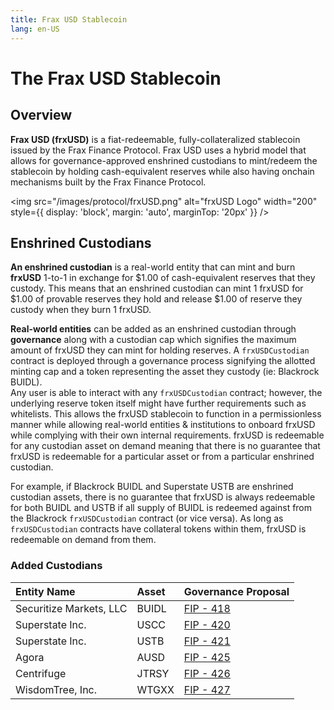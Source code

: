 ```yaml
---
title: Frax USD Stablecoin
lang: en-US
---
```


# The Frax USD Stablecoin
## Overview
**Frax USD (frxUSD)** is a fiat-redeemable, fully-collateralized stablecoin issued by the Frax Finance Protocol. Frax USD uses a hybrid model that allows for governance-approved enshrined custodians to mint/redeem the stablecoin by holding cash-equivalent reserves while also having onchain mechanisms built by the Frax Finance Protocol.

<img
  src="/images/protocol/frxUSD.png"
  alt="frxUSD Logo"
  width="200"
  style={{ display: 'block', margin: 'auto', marginTop: '20px' }}
/>

## Enshrined Custodians

**An enshrined custodian** is a real-world entity that can mint and burn **frxUSD** 1-to-1 in exchange for \$1.00 of cash-equivalent reserves that they custody. This means that an enshrined custodian can mint 1 frxUSD for \$1.00 of provable reserves they hold and release \$1.00 of reserve they custody when they burn 1 frxUSD. <br />

**Real-world entities** can be added as an enshrined custodian through **governance** along with a custodian cap which signifies the maximum amount of frxUSD they can mint for holding reserves. A ```frxUSDCustodian``` contract is deployed through a governance process signifying the allotted minting cap and a token representing the asset they custody (ie: Blackrock BUIDL). <br />
Any user is able to interact with any ```frxUSDCustodian``` contract; however, the underlying reserve token itself might have further requirements such as whitelists. This allows the frxUSD stablecoin to function in a permissionless manner while allowing real-world entities & institutions to onboard frxUSD while complying with their own internal requirements. frxUSD is redeemable for any custodian asset on demand meaning that there is no guarantee that frxUSD is redeemable for a particular asset or from a particular enshrined custodian.

For example, if Blackrock BUIDL and Superstate USTB are enshrined custodian assets, there is no guarantee that frxUSD is always redeemable for both BUIDL and USTB if all supply of BUIDL is redeemed against from the Blackrock ```frxUSDCustodian``` contract (or vice versa). As long as ```frxUSDCustodian``` contracts have collateral tokens within them, frxUSD is redeemable on demand from them.

### Added Custodians
| Entity Name | Asset | Governance Proposal |
| :---------- | :---- | :------------------ |
| Securitize Markets, LLC | BUIDL  |  [FIP - 418](https://gov.frax.finance/t/fip-418-buidl-as-a-backing-asset-for-frax-usd/3533) |
| Superstate Inc. | USCC | [FIP - 420](https://gov.frax.finance/t/fip-420-uscc-as-collateral-and-custodian-asset-for-frxusd/3540) |
| Superstate Inc. | USTB | [FIP - 421](https://gov.frax.finance/t/fip-421-ustb-as-collateral-and-custodian-asset-for-frxusd/3539) |
| Agora | AUSD | [FIP - 425](https://gov.frax.finance/t/fip-425-ausd-as-collateral-and-custodian-asset-for-frxusd/3589) |
| Centrifuge | JTRSY | [FIP - 426](https://gov.frax.finance/t/fip-426-jtrsy-as-a-custodian-asset-for-frxusd-launching-centrifuge-on-fraxtal/3605) |
| WisdomTree, Inc. | WTGXX | [FIP - 427](https://gov.frax.finance/t/fip-427-wtgxx-as-reserve-asset-for-frax-usd/3649) |
